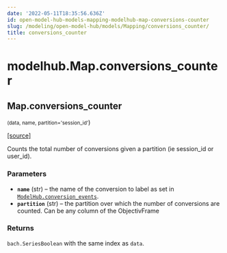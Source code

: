 ```yaml
---
date: '2022-05-11T18:35:56.636Z'
id: open-model-hub-models-mapping-modelhub-map-conversions-counter
slug: /modeling/open-model-hub/models/Mapping/conversions_counter/
title: conversions_counter
---
```


# modelhub.Map.conversions_counter

<div className="method">

## <span className="additional-name">Map.</span><span className="name">conversions_counter</span>

<small className="parameter-list">(<span className="parameter" id="data">data</span>, <span className="parameter" id="name">name</span>, <span className="parameter" id="partition">partition='session_id'</span></small>)


&#8203;<span className="view-source">[[source]](https://github.com/objectiv/objectiv-analytics/blob/main/modelhub/modelhub/map.py)</span>

<div className="content">

Counts the total number of conversions given a partition (ie session_id
or user_id).


### Parameters

* **`name`** (str) – the name of the conversion to label as set in
[`ModelHub.conversion_events`](/modeling/open-model-hub/api-reference/ModelHub/modelhub.ModelHub.conversion_events.mdx).
* **`partition`** (str) – the partition over which the number of conversions are counted. Can be any column
of the ObjectivFrame



### Returns

`bach.SeriesBoolean` with the same index as `data`.



</div>


</div>

